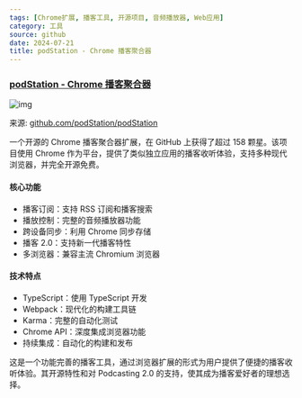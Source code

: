 ```yaml
---
tags: [Chrome扩展, 播客工具, 开源项目, 音频播放器, Web应用]
category: 工具
source: github
date: 2024-07-21
title: podStation - Chrome 播客聚合器
---
```


### [podStation - Chrome 播客聚合器](https://github.com/podStation/podStation)

![img](https://img.mengpeng.tech/i/2024/12/08/675592b3e3789.webp)

来源: [github.com/podStation/podStation](https://github.com/podStation/podStation)

一个开源的 Chrome 播客聚合器扩展，在 GitHub 上获得了超过 158 颗星。该项目使用 Chrome 作为平台，提供了类似独立应用的播客收听体验，支持多种现代浏览器，并完全开源免费。

#### 核心功能
- 播客订阅：支持 RSS 订阅和播客搜索
- 播放控制：完整的音频播放器功能
- 跨设备同步：利用 Chrome 同步存储
- 播客 2.0：支持新一代播客特性
- 多浏览器：兼容主流 Chromium 浏览器

#### 技术特点
- TypeScript：使用 TypeScript 开发
- Webpack：现代化的构建工具链
- Karma：完整的自动化测试
- Chrome API：深度集成浏览器功能
- 持续集成：自动化的构建和发布


这是一个功能完善的播客工具，通过浏览器扩展的形式为用户提供了便捷的播客收听体验。其开源特性和对 Podcasting 2.0 的支持，使其成为播客爱好者的理想选择。 